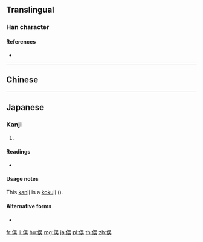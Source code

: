 {{also|俁|保}}
==Translingual==

===Han character===
{{Han char|rn=9|rad=人|as=07|sn=9|four=|canj=ORMK|ids=⿰亻吴}}

====References====
* {{Han ref|kx=0106.041|dkj=00718|hdz=10160.030|uh=4FE3|ud=20451}}

----

==Chinese==
{{zh-see|俁}}

----

==Japanese==

===Kanji===
{{ja-kanji|grade=n|rs=人07}}
# {{defn|lang=ja|sort=人07}}

====Readings====
* {{ja-readings|kun=[[また]] (mata)}}

====Usage notes====
This [[kanji]] is a [[kokuji]] ({{l|ja|sc=Jpan|国字}}).

====Alternative forms====
* {{l|ja|sc=Jpan|股}}

[[fr:俣]]
[[li:俣]]
[[hu:俣]]
[[mg:俣]]
[[ja:俣]]
[[pl:俣]]
[[th:俣]]
[[zh:俣]]